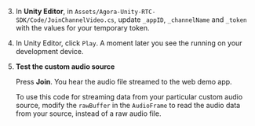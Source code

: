 <PlatformWrapper platform="unity">

3. In **Unity Editor**, in `Assets/Agora-Unity-RTC-SDK/Code/JoinChannelVideo.cs`, update `_appID`, `_channelName` and `_token` with the values for your temporary token.

4. In Unity Editor, click `Play`. A moment later you see the <Vpl k= "CLIENT"/> running on your development device.

5. **Test the custom audio source**

    Press **Join**. You hear the audio file streamed to the web demo app. 

    To use this code for streaming data from your particular custom audio source, modify the `rawBuffer` in the `AudioFrame` to read the audio data from your source, instead of a raw audio file.

</PlatformWrapper>
